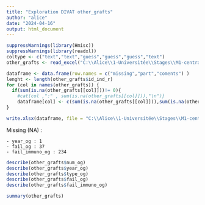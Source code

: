 ---
title: "Exploration DIVAT other_grafts"
author: "alice"
date: "2024-04-16"
output: html_document
---

```{r}
suppressWarnings(library(Hmisc))
suppressWarnings(library(readxl))
coltype <- c("text","text","guess","guess","guess","text")
other_grafts <- read_excel("C:\\Alice\\1-Universitée\\Stages\\M1-centrale\\DATAS\\ALICE_DATAS\\ALL_VARIABLES_KiTGENIE2024.xlsx", sheet = "other_grafts",na = "NA",col_types = coltype)
```

```{r}
dataframe <- data.frame(row.names = c("missing","part","coments") )
lenght <- length(other_grafts$id_ind_r)
for (col in names(other_grafts)) {
  if(sum(is.na(other_grafts[[col]]))!= 0){
    #cat(col ,":" , sum(is.na(other_grafts[[col]])),"\n")}
    dataframe[col] <- c(sum(is.na(other_grafts[[col]])),sum(is.na(other_grafts[[col]]))/lenght,"random")}
}
```

```{r}
write.xlsx(dataframe, file = "C:\\Alice\\1-Universitée\\Stages\\M1-centrale\\DATAS\\Describe\\explore\\explore_NA.xlsx",sheetName = "other_grafts", append = TRUE)
```
Missing (NA) :

    - year_og : 1 
    - fail_og : 37 
    - fail_immuno_og : 234 


```{r}
describe(other_grafts$num_og)
describe(other_grafts$year_og)
describe(other_grafts$type_og)
describe(other_grafts$fail_og)
describe(other_grafts$fail_immuno_og)
```


```{r}
summary(other_grafts)
```


